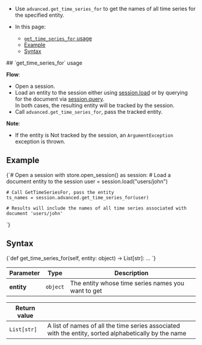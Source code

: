 
<Admonition type="note" title="">

* Use `advanced.get_time_series_for` to get the names of all time series for the specified entity.

* In this page:   
  * [`get_time_series_for` usage](../../../../../document-extensions/timeseries/client-api/session/get/get-names.mdx#get_time_series_for-usage)
  * [Example](../../../../../document-extensions/timeseries/client-api/session/get/get-names.mdx#example)  
  * [Syntax](../../../../../document-extensions/timeseries/client-api/session/get/get-names.mdx#syntax)

</Admonition>
## `get_time_series_for` usage

**Flow**:  

* Open a session.
* Load an entity to the session either using [session.load](../../../../../client-api/session/loading-entities.mdx#load) 
  or by querying for the document via [session.query](../../../../../client-api/session/querying/how-to-query.mdx).  
  In both cases, the resulting entity will be tracked by the session.
* Call `advanced.get_time_series_for`, pass the tracked entity.

**Note**:  

* If the entity is Not tracked by the session, an `ArgumentException` exception is thrown.



## Example

<TabItem value="timeseries_region_Retrieve-TimeSeries-Names" label="timeseries_region_Retrieve-TimeSeries-Names">
<CodeBlock language="python">
{`# Open a session
with store.open_session() as session:
    # Load a document entity to the session
    user = session.load("users/john")

    # Call GetTimeSeriesFor, pass the entity
    ts_names = session.advanced.get_time_series_for(user)

    # Results will include the names of all time series associated with document 'users/john'
`}
</CodeBlock>
</TabItem>  



## Syntax

<TabItem value="python" label="python">
<CodeBlock language="python">
{`def get_time_series_for(self, entity: object) -> List[str]:
    ...
`}
</CodeBlock>
</TabItem>
 
| Parameter    | Type  | Description                                         |
|--------------|-------|-----------------------------------------------------|
| **entity** | `object` | The entity whose time series names you want to get |

| Return value   |                                                                                                   |
|----------------|---------------------------------------------------------------------------------------------------|
| `List[str]` | A list of names of all the time series associated with the entity, sorted alphabetically by the name |




